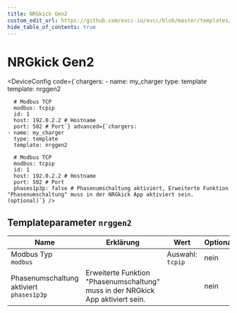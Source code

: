 ```yaml
---
title: NRGkick Gen2
custom_edit_url: https://github.com/evcc-io/evcc/blob/master/templates/definition/charger/nrggen2.yaml
hide_table_of_contents: true
---
```



# NRGkick Gen2

<div className="device-detail-container">
  <div className="device-detail-content">
    <DeviceFeatures features="1p3p,mA,sponsorship" />

<DeviceConfig code={`chargers:
    - name: my_charger
      type: template
      template: nrggen2
      
      # Modbus TCP
      modbus: tcpip
      id: 1
      host: 192.0.2.2 # Hostname
      port: 502 # Port`} advanced={`chargers:
    - name: my_charger
      type: template
      template: nrggen2
      
      # Modbus TCP
      modbus: tcpip
      id: 1
      host: 192.0.2.2 # Hostname
      port: 502 # Port
      phases1p3p: false # Phasenumschaltung aktiviert, Erweiterte Funktion "Phasenumschaltung" muss in der NRGkick App aktiviert sein. (optional)`} />
  </div>
  <div className="device-detail-icon">
    <evcc-icon
      type="charger"
      name="nrgkick-gen2"
      size="400px"
      alt="NRGkick Gen2"
      className="device-detail-icon-img"
    ></evcc-icon>
  </div>
</div>

## Templateparameter `nrggen2`

| Name | Erklärung | Wert | Optional |
|-----------|-----------|------|----------|
| Modbus Typ<br/>`modbus` |  | Auswahl: `tcpip` | nein |
| Phasenumschaltung aktiviert<br/>`phases1p3p` | Erweiterte Funktion "Phasenumschaltung" muss in der NRGkick App aktiviert sein. |  | nein |

<SponsorshipRequired />


